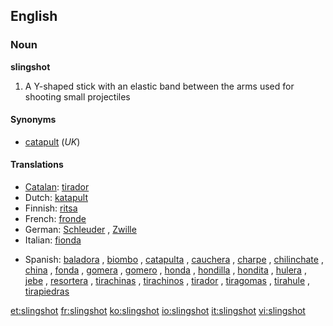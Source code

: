 ==English==

===Noun===
'''slingshot'''

# A Y-shaped stick with an elastic band between the arms used for shooting small projectiles

====Synonyms====
* [[catapult]] (''UK'')

====Translations====
{{trans-top|Y-shaped stick}}
* [[Catalan]]: [[tirador]] {{m}}
* Dutch: [[katapult]] {{m}}
* Finnish: [[ritsa]]
* French: [[fronde]] {{f}}
* German: [[Schleuder]] {{f}}, [[Zwille]] {{f}}
* Italian: [[fionda]] {{f}}
{{trans-mid}}
* Spanish: [[baladora]] {{f}} {{italbrac|Peruvian Amazonia}}, [[biombo]] {{m}} {{italbrac|Panama}}, [[catapulta]] {{f}}  {{italbrac|Costa Rica}}, [[cauchera]] {{f}} {{italbrac|Colombia}}, [[charpe]] {{m}} {{italbrac|Southwestern Mexico}}, [[chilinchate]] {{m}} {{italbrac|Honduras}}, [[china]] {{f}} {{italbrac|Venezuela}}, [[fonda]] {{f}} {{italbrac|Western Venezuela}}, [[gomera]] {{f}} {{italbrac|Argentina}}, [[gomero]] {{m}} {{italbrac|Northern and Southern Central Spain}}, [[honda]] {{f}} {{italbrac|Bolivia|Chile|Guatemala|Northwestern Argentina|Northwestern Venezuela|Peru|Uruguay}}, [[hondilla]] {{f}} {{italbrac|El Salvador|Honduras}}, [[hondita]] {{f}} {{italbrac|Paraguay}}, [[hulera]] {{f}} {{italbrac|Nicaragua}}, [[jebe]] {{m}} {{italbrac|Peru}}, [[resortera]] {{f}} {{italbrac|Costa Rica|Ecuador|Mexican standard usage}}, [[tirachinas]] {{m}} {{italbrac|Spain standard usage}}, [[tirachinos]] {{m}} {{italbrac|Southwestern Spain}}, [[tirador]] {{m}} {{italbrac|Northwestern Mexico|Southern Central and Northeastern Spain}}, [[tiragomas]] {{m}} {{italbrac|Northern Central Spain|specifically Cantabria, Basque Country, La Rioja and Aragon}}, [[tirahule]] {{m}} {{italbrac|Southeastern Mexico}},  [[tirapiedras]] {{m}} {{italbrac|Cuba}}
{{trans-bottom}}

[[et:slingshot]]
[[fr:slingshot]]
[[ko:slingshot]]
[[io:slingshot]]
[[it:slingshot]]
[[vi:slingshot]]